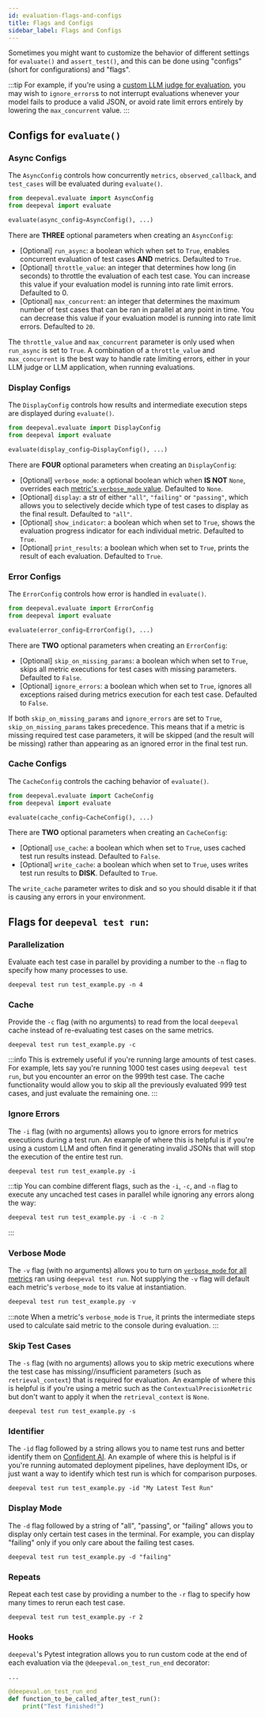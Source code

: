 ```yaml
---
id: evaluation-flags-and-configs
title: Flags and Configs
sidebar_label: Flags and Configs
---
```


Sometimes you might want to customize the behavior of different settings for `evaluate()` and `assert_test()`, and this can be done using "configs" (short for configurations) and "flags".

:::tip
For example, if you're using a [custom LLM judge for evaluation](/guides/guides-using-custom-llms), you may wish to `ignore_errors`s to not interrupt evaluations whenever your model fails to produce a valid JSON, or avoid rate limit errors entirely by lowering the `max_concurrent` value.
:::

## Configs for `evaluate()`

### Async Configs

The `AsyncConfig` controls how concurrently `metrics`, `observed_callback`, and `test_cases` will be evaluated during `evaluate()`.

```python
from deepeval.evaluate import AsyncConfig
from deepeval import evaluate

evaluate(async_config=AsyncConfig(), ...)
```

There are **THREE** optional parameters when creating an `AsyncConfig`:

- [Optional] `run_async`: a boolean which when set to `True`, enables concurrent evaluation of test cases **AND** metrics. Defaulted to `True`.
- [Optional] `throttle_value`: an integer that determines how long (in seconds) to throttle the evaluation of each test case. You can increase this value if your evaluation model is running into rate limit errors. Defaulted to 0.
- [Optional] `max_concurrent`: an integer that determines the maximum number of test cases that can be ran in parallel at any point in time. You can decrease this value if your evaluation model is running into rate limit errors. Defaulted to `20`.

The `throttle_value` and `max_concurrent` parameter is only used when `run_async` is set to `True`. A combination of a `throttle_value` and `max_concurrent` is the best way to handle rate limiting errors, either in your LLM judge or LLM application, when running evaluations.

### Display Configs

The `DisplayConfig` controls how results and intermediate execution steps are displayed during `evaluate()`.

```python
from deepeval.evaluate import DisplayConfig
from deepeval import evaluate

evaluate(display_config=DisplayConfig(), ...)
```

There are **FOUR** optional parameters when creating an `DisplayConfig`:

- [Optional] `verbose_mode`: a optional boolean which when **IS NOT** `None`, overrides each [metric's `verbose_mode` value](/docs/metrics-introduction#debugging-a-metric). Defaulted to `None`.
- [Optional] `display`: a str of either `"all"`, `"failing"` or `"passing"`, which allows you to selectively decide which type of test cases to display as the final result. Defaulted to `"all"`.
- [Optional] `show_indicator`: a boolean which when set to `True`, shows the evaluation progress indicator for each individual metric. Defaulted to `True`.
- [Optional] `print_results`: a boolean which when set to `True`, prints the result of each evaluation. Defaulted to `True`.

### Error Configs

The `ErrorConfig` controls how error is handled in `evaluate()`.

```python
from deepeval.evaluate import ErrorConfig
from deepeval import evaluate

evaluate(error_config=ErrorConfig(), ...)
```

There are **TWO** optional parameters when creating an `ErrorConfig`:

- [Optional] `skip_on_missing_params`: a boolean which when set to `True`, skips all metric executions for test cases with missing parameters. Defaulted to `False`.
- [Optional] `ignore_errors`: a boolean which when set to `True`, ignores all exceptions raised during metrics execution for each test case. Defaulted to `False`.

If both `skip_on_missing_params` and `ignore_errors` are set to `True`, `skip_on_missing_params` takes precedence. This means that if a metric is missing required test case parameters, it will be skipped (and the result will be missing) rather than appearing as an ignored error in the final test run.

### Cache Configs

The `CacheConfig` controls the caching behavior of `evaluate()`.

```python
from deepeval.evaluate import CacheConfig
from deepeval import evaluate

evaluate(cache_config=CacheConfig(), ...)
```

There are **TWO** optional parameters when creating an `CacheConfig`:

- [Optional] `use_cache`: a boolean which when set to `True`, uses cached test run results instead. Defaulted to `False`.
- [Optional] `write_cache`: a boolean which when set to `True`, uses writes test run results to **DISK**. Defaulted to `True`.

The `write_cache` parameter writes to disk and so you should disable it if that is causing any errors in your environment.

## Flags for `deepeval test run`:

### Parallelization

Evaluate each test case in parallel by providing a number to the `-n` flag to specify how many processes to use.

```
deepeval test run test_example.py -n 4
```

### Cache

Provide the `-c` flag (with no arguments) to read from the local `deepeval` cache instead of re-evaluating test cases on the same metrics.

```
deepeval test run test_example.py -c
```

:::info
This is extremely useful if you're running large amounts of test cases. For example, lets say you're running 1000 test cases using `deepeval test run`, but you encounter an error on the 999th test case. The cache functionality would allow you to skip all the previously evaluated 999 test cases, and just evaluate the remaining one.
:::

### Ignore Errors

The `-i` flag (with no arguments) allows you to ignore errors for metrics executions during a test run. An example of where this is helpful is if you're using a custom LLM and often find it generating invalid JSONs that will stop the execution of the entire test run.

```
deepeval test run test_example.py -i
```

:::tip
You can combine different flags, such as the `-i`, `-c`, and `-n` flag to execute any uncached test cases in parallel while ignoring any errors along the way:

```python
deepeval test run test_example.py -i -c -n 2
```

:::

### Verbose Mode

The `-v` flag (with no arguments) allows you to turn on [`verbose_mode` for all metrics](/docs/metrics-introduction#debugging-a-metric) ran using `deepeval test run`. Not supplying the `-v` flag will default each metric's `verbose_mode` to its value at instantiation.

```python
deepeval test run test_example.py -v
```

:::note
When a metric's `verbose_mode` is `True`, it prints the intermediate steps used to calculate said metric to the console during evaluation.
:::

### Skip Test Cases

The `-s` flag (with no arguments) allows you to skip metric executions where the test case has missing//insufficient parameters (such as `retrieval_context`) that is required for evaluation. An example of where this is helpful is if you're using a metric such as the `ContextualPrecisionMetric` but don't want to apply it when the `retrieval_context` is `None`.

```
deepeval test run test_example.py -s
```

### Identifier

The `-id` flag followed by a string allows you to name test runs and better identify them on [Confident AI](https://confident-ai.com). An example of where this is helpful is if you're running automated deployment pipelines, have deployment IDs, or just want a way to identify which test run is which for comparison purposes.

```
deepeval test run test_example.py -id "My Latest Test Run"
```

### Display Mode

The `-d` flag followed by a string of "all", "passing", or "failing" allows you to display only certain test cases in the terminal. For example, you can display "failing" only if you only care about the failing test cases.

```
deepeval test run test_example.py -d "failing"
```

### Repeats

Repeat each test case by providing a number to the `-r` flag to specify how many times to rerun each test case.

```
deepeval test run test_example.py -r 2
```

### Hooks

`deepeval`'s Pytest integration allows you to run custom code at the end of each evaluation via the `@deepeval.on_test_run_end` decorator:

```python title="test_example.py"
...

@deepeval.on_test_run_end
def function_to_be_called_after_test_run():
    print("Test finished!")
```

